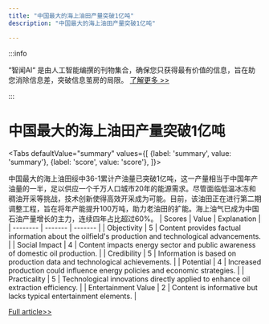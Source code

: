 ```yaml
---
title: "中国最大的海上油田产量突破1亿吨"
description: "中国最大的海上油田产量突破1亿吨"

---
```



:::info

“智闻AI“ 是由人工智能编撰的刊物集合，确保您只获得最有价值的信息，旨在助您消除信息差，突破信息茧房的局限。  [了解更多 >>](/)

:::

# 中国最大的海上油田产量突破1亿吨


<Tabs
	defaultValue="summary"
	values={[
	{label: 'summary', value: 'summary'},
	{label: 'score', value: 'score'},
]}>
<TabItem value="summary">


中国最大的海上油田绥中36-1累计产油量已突破1亿吨，这一产量相当于中国年产油量的一半，足以供应一个千万人口城市20年的能源需求。尽管面临低温冰冻和稠油开采等挑战，技术创新使得高效开采成为可能。目前，该油田正在进行第二期调整工程，旨在将年产能提升100万吨，助力老油田的扩能。海上油气已成为中国石油产量增长的主力，连续四年占比超过60%。
</TabItem>
<TabItem value="score">
	| Scores     | Value   | Explanation |
	| -------- | ------- | ------- |
	| Objectivity  | 5    | Content provides factual information about the oilfield's production and technological advancements.    |
	| Social Impact | 4     | Content impacts energy sector and public awareness of domestic oil production.    |
	| Credibility    | 5    | Information is based on production data and technological achievements.    |
	| Potential    | 4    | Increased production could influence energy policies and economic strategies.    |
	| Practicality    | 5    | Technological innovations directly applied to enhance oil extraction efficiency.    |
	| Entertainment Value    | 2    | Content is informative but lacks typical entertainment elements.    |
</TabItem>
</Tabs>

[Full article>>](https://readhub.cn/topic/8aeLFgCsels)
